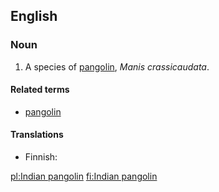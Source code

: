 {{wikipedia|pangolin}}
==English==

===Noun===
{{en-noun|head=[[Indian]] [[pangolin]]}}

# A species of [[pangolin]], ''Manis crassicaudata''.

====Related terms====
* [[pangolin]]

====Translations====
{{trans-top|a species of pangolin, Manis crassicaudata}}
* Finnish: {{t-|fi|intianmuurahaiskäpy}}
{{trans-mid}}
{{trans-bottom}}

[[pl:Indian pangolin]]
[[fi:Indian pangolin]]